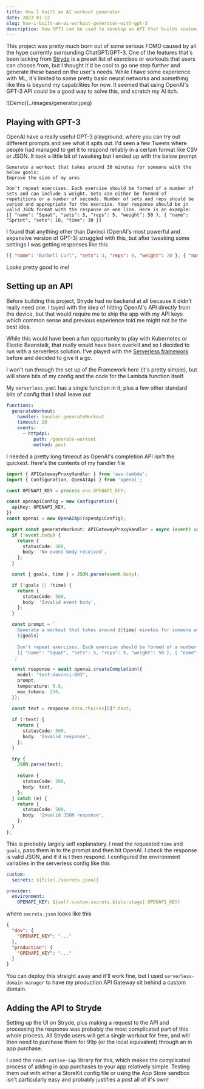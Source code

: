 ```yaml
---
title: How I built an AI workout generator
date: 2023-01-12
slug: how-i-built-an-ai-workout-generator-with-gpt-3
description: How GPT3 can be used to develop an API that builds custom workouts
---
```


This project was pretty much born out of some serious FOMO caused by all the hype currently surrounding ChatGPT/GPT-3. One of the features that's been lacking from [Stryde](https://apps.apple.com/us/app/stryde-workout-planner/id1640276342) is a preset list of exercises or workouts that users can choose from, but I thought it'd be cool to go one step further and generate these based on the user's needs. While I have some experience with ML, it's limited to some pretty basic neural networks and something like this is beyond my capabilities for now. It seemed that using OpenAI's GPT-3 API could be a good way to solve this, and scratch my AI itch.

<div className="max-w-full sm:max-w-md m-auto mb-2">
![Demo](../images/generator.jpeg)
</div>

<StrydeDownloadBanner />

## Playing with GPT-3
OpenAI have a really useful GPT-3 playground, where you can try out different prompts and see what it spits out. I'd seen a few Tweets where people had managed to get it to respond reliably in a certain format like CSV or JSON. It took a little bit of tweaking but I ended up with the below prompt
```
Generate a workout that takes around 30 minutes for someone with the below goals:
Improve the size of my arms

Don't repeat exercises. Each exercise should be formed of a number of sets and can include a weight. Sets can either be formed of repetitions or a number of seconds. Number of sets and reps should be varied and appropriate for the exercise. Your response should be in valid JSON format with the response on one line. Here is an example:
[{ "name": "Squat", "sets": 5, "reps": 5, "weight": 50 }, { "name": "Sprint", "sets": 10, "time": 30 }]
```

I found that anything other than Davinci (OpenAI's most powerful and expensive version of GPT-3) struggled with this, but after tweaking some settings I was getting responses like this
```json
[{ "name": "Barbell Curl", "sets": 3, "reps": 8, "weight": 20 }, { "name": "Tricep Extension", "sets": 3, "reps": 10, "weight": 10 }, { "name": "Barbell Overhead Press", "sets": 3, "reps": 10, "weight": 20 }, { "name": "Cable Rope Hammer Curl", "sets": 3, "reps": 10, "weight": 10 }, { "name": "Pull-Ups", "sets": 3, "reps": 8 }, { "name": "High Plank", "sets": 3, "time": 30 }, { "name": "Wall Push-Ups", "sets": 3, "reps": 10 }]
```
Looks pretty good to me!

## Setting up an API
Before building this project, Stryde had no backend at all because it didn't really need one. I toyed with the idea of hitting OpenAI's API directly from the device, but that would require me to ship the app with my API keys which common sense and previous experience told me might not be the best idea.

While this would have been a fun opportunity to play with Kubernetes or Elastic Beanstalk, that really would have been overkill and so I decided to run with a serverless solution. I've played with the [Serverless framework](serverless.com) before and decided to give it a go.

I won't run through the set up of the Framework here (it's pretty simple), but will share bits of my config and the code for the Lambda function itself.

My `serverless.yaml` has a single function in it, plus a few other standard bits of config that I shall leave out
```yaml
functions:
  generateWorkout:
    handler: handler.generateWorkout
    timeout: 20
    events:
      - httpApi:
          path: /generate-workout
          method: post
```

I needed a pretty long timeout as OpenAI's completion API isn't the quickest. Here's the contents of my handler file
```typescript
import { APIGatewayProxyHandler } from 'aws-lambda';
import { Configuration, OpenAIApi } from 'openai';

const OPENAPI_KEY = process.env.OPENAPI_KEY;

const openApiConfig = new Configuration({
  apiKey: OPENAPI_KEY,
})
const openai = new OpenAIApi(openApiConfig);

export const generateWorkout: APIGatewayProxyHandler = async (event) => {
  if (!event.body) {
    return {
      statusCode: 500,
      body: 'No event body received',
    };
  }

  const { goals, time } = JSON.parse(event.body);

  if (!goals || !time) {
    return {
      statusCode: 500,
      body: 'Invalid event body',
    };
  }

  const prompt = `
    Generate a workout that takes around ${time} minutes for someone with the below goals:
    ${goals}
    
    Don't repeat exercises. Each exercise should be formed of a number of sets and can include a weight. Sets can either be formed of repetitions or a number of seconds. Number of sets and reps should be varied and appropriate for the exercise. Your response should be in valid JSON format with the response on one line. Here is an example:
    [{ "name": "Squat", "sets": 5, "reps": 5, "weight": 50 }, { "name": "Sprint", "sets": 10, "time": 30 }]
  `;

  const response = await openai.createCompletion({
    model: "text-davinci-003",
    prompt,
    temperature: 0.8,
    max_tokens: 256,
  });
  
  const text = response.data.choices[0]?.text;

  if (!text) {
    return {
      statusCode: 500,
      body: 'Invalid response',
    };
  }

  try {
    JSON.parse(text);
  
    return {
      statusCode: 200,
      body: text,
    };
  } catch (e) {
    return {
      statusCode: 500,
      body: 'Invalid JSON response',
    };
  }
};
```

This is probably largely self explanatory. I read the requested `time` and `goals`, pass them in to the prompt and then hit OpenAI. I check the response is valid JSON, and if it is I then respond. I configured the environment variables in the serverless config like this
```yaml
custom:
  secrets: ${file(./secrets.json)}

provider:
  environment:
    OPENAPI_KEY: ${self:custom.secrets.${sls:stage}.OPENAPI_KEY}
```

where `secrets.json` looks like this
```json
{
  "dev": {
    "OPENAPI_KEY": "..."
  },
  "production": {
    "OPENAPI_KEY": "..."
  }
}
```

You can deploy this straight away and it'll work fine, but I used `serverless-domain-manager` to have my production API Gateway sit behind a custom domain.

## Adding the API to Stryde
Setting up the UI on Stryde, plus making a request to the API and processing the response was probably the most complicated part of this whole process. All Stryde users will get a single workout for free, and will then need to purchase them for 99p (or the local equivalent) through an in app purchase.

I used the `react-native-iap` library for this, which makes the complicated process of adding in app purchases to your app relatively simple. Testing them out with either a StoreKit config file or using the App Store sandbox isn't particularly easy and probably justifies a post all of it's own!

<StrydeDownloadBanner />